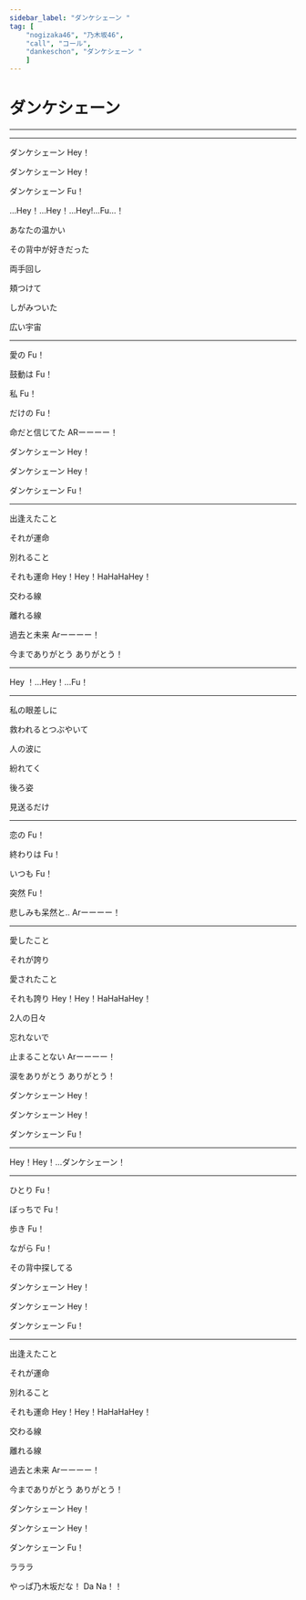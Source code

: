 ```yaml
---
sidebar_label: "ダンケシェーン "
tag: [
    "nogizaka46", "乃木坂46",
    "call", "コール",
    "dankeschon", "ダンケシェーン "
    ]
---
```


# ダンケシェーン

---

<SpotifyCard id="2YIwbqHgUxVOXo3GNSHvku" />

<YouTubeCard id="QGR-8OOhoWU" />

---

ダンケシェーン  <Call>Hey！</Call>

ダンケシェーン  <Call>Hey！</Call>

ダンケシェーン  <Call>Fu！</Call>

<Call>…Hey！…Hey！…Hey!…Fu…！</Call>

あなたの温かい  <NickName />

その背中が好きだった  <SuperCute />

両手回し <NickName />

頬つけて <NickName />

しがみついた <NickName />

広い宇宙 <NickName />

---

愛の  <Call>Fu！</Call>

鼓動は  <Call>Fu！</Call>

私  <Call>Fu！</Call>

だけの  <Call>Fu！</Call>

命だと信じてた  <Call>ARーーーー！</Call>

ダンケシェーン  <Call>Hey！</Call>

ダンケシェーン  <Call>Hey！</Call>

ダンケシェーン  <Call>Fu！</Call>

---

出逢えたこと

それが運命

別れること

それも運命  <Call>Hey！Hey！HaHaHaHey！</Call>

交わる線

離れる線

過去と未来  <Call>Arーーーー！</Call>

今までありがとう  ありがとう！
 
---

<Call>Hey ！…Hey！…Fu！</Call>

---

私の眼差しに  <NickName />

救われるとつぶやいて  <NickName />

人の波に  <NickName />

紛れてく  <NickName />

後ろ姿

見送るだけ  <NickName />

---

恋の  <Call>Fu！</Call>

終わりは  <Call>Fu！</Call>

いつも  <Call>Fu！</Call>

突然  <Call>Fu！</Call>

悲しみも呆然と.. <Call> Arーーーー！</Call>

---

愛したこと

それが誇り

愛されたこと

それも誇り   <Call>Hey！Hey！HaHaHaHey！</Call>

2人の日々

忘れないで

止まることない  <Call>Arーーーー！</Call>

涙をありがとう  <Call>ありがとう！</Call>

ダンケシェーン  <Call>Hey！</Call>

ダンケシェーン  <Call>Hey！</Call>

ダンケシェーン  <Call>Fu！</Call>

---

<Call>Hey！Hey！…ダンケシェーン！</Call>

---


ひとり  <Call>Fu！</Call>

ぼっちで  <Call>Fu！</Call>

歩き  <Call>Fu！</Call>

ながら  <Call>Fu！</Call>

その背中探してる

ダンケシェーン  <Call>Hey！</Call>

ダンケシェーン  <Call>Hey！</Call>

ダンケシェーン  <Call>Fu！</Call>

---

出逢えたこと

それが運命

別れること

それも運命   <Call>Hey！Hey！HaHaHaHey！</Call>

交わる線

離れる線

過去と未来  <Call>Arーーーー！</Call>

今までありがとう  <Call>ありがとう！</Call>

ダンケシェーン  <Call>Hey！</Call>

ダンケシェーン  <Call>Hey！</Call>

ダンケシェーン  <Call>Fu！</Call>

ラララ

やっぱ乃木坂だな！  <Call>Da Na！！</Call>
